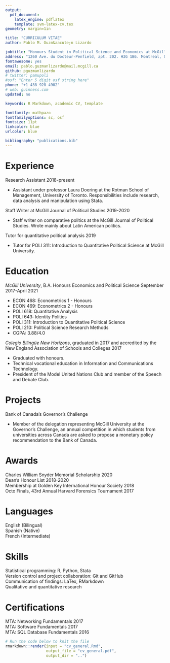 ```yaml
---
output: 
  pdf_document:
    latex_engine: pdflatex
    template: svm-latex-cv.tex
geometry: margin=1in

title: "CURRICULUM VITAE"
author: Pablo M. Guzm&aacute;n Lizardo

jobtitle: "Honours Student in Political Science and Economics at McGill University"
address: "1260 Ave. du Docteur-Penfield, apt. 202. H3G 1B6. Montreal, QC, Canada"
fontawesome: yes
email: pablo.guzmanlizardo@mail.mcgill.ca
github: pguzmanlizardo
# twitter: pamupoli
#osf: "Enter 5 digit osf string here"
phone: "+1 438 928 4902"
# web: guinness.com
updated: no

keywords: R Markdown, academic CV, template

fontfamily: mathpazo
fontfamilyoptions: sc, osf
fontsize: 11pt
linkcolor: blue
urlcolor: blue

bibliography: "publications.bib"
---
```


# Experience

Research Assistant \hfill 2018-present  

* Assistant under professor Laura Doering at the Rotman School of Management, University of Toronto. Responsibilities include research, data analysis and manipulation using Stata.

Staff Writer at McGill Journal of Political Studies \hfill 2019-2020 

* Staff writer on comparative politics at the McGill Journal of Political Studies. Wrote mainly about Latin American politics.

Tutor for quantitative political analysis \hfill 2019  

* Tutor for POLI 311: Introduction to Quantitative Political Science at McGill University.

# Education

*McGill University*, B.A. Honours Economics and Political Science \hfill September 2017-April 2021

* ECON 468: Econometrics 1 - Honours
* ECON 469: Econometrics 2 - Honours
* POLI 618: Quantitative Analysis
* POLI 643: Identity Politics
* POLI 311: Introduction to Quantitative Political Science
* POLI 210: Political Science Research Methods
* CGPA: 3.88/4.0

[comment]: <> (The line below uses the standard HTML code for the dieresis)
*Colegio Biling&uuml;e New Horizons*, graduated in 2017 and accredited by the New England Association of Schools and Colleges \hfill 2017

* Graduated with honours.
* Technical vocational education in Information and Communications Technology.
* President of the Model United Nations Club and member of the Speech and Debate Club.

# Projects
Bank of Canada's Governor's Challenge  

* Member of the delegation representing McGill University at the Governor's Challenge, an annual competition in which students from universities across Canada are asked to propose a monetary policy recommendation to the Bank of Canada.

# Awards
Charles William Snyder Memorial Scholarship \hfill 2020   
Dean's Honour List \hfill 2018-2020  
Membership at Golden Key International Honour Society \hfill 2018  
Octo Finals, 43rd Annual Harvard Forensics Tournament \hfill 2017

# Languages
English (Bilingual)  
Spanish (Native)  
French (Intermediate)  

# Skills
Statistical programming: R, Python, Stata  
Version control and project collaboration: Git and GitHub  
Communication of findings: LaTex, RMarkdown  
Qualitative and quantitative research


# Certifications
MTA: Networking Fundamentals \hfill 2017  
MTA: Software Fundamentals \hfill 2017  
MTA: SQL Database Fundamentals \hfill 2016  

```r
# Run the code below to knit the file
rmarkdown::render(input = "cv_general.Rmd",
                  output_file = "cv_general.pdf",
                  output_dir = "..")

```

